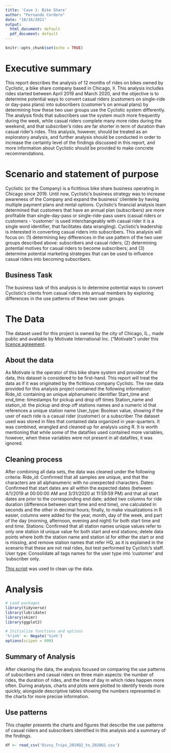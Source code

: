 ```yaml
---
title: 'Case 1: Bike Share'
author: "Fernando Cordero"
date: "10/16/2021"
output:
  html_document: default
  pdf_document: default
---
```


```r
knitr::opts_chunk$set(echo = TRUE)
```


# **Executive summary**

This report describes the analysis of 12 months of rides on bikes owned by Cyclistic, a bike share company based in Chicago, Il. This analysis includes rides started between April 2019 and March 2020, and the objective is to determine potential ways to convert casual riders (customers on single-ride or day-pass plans) into subscribers (customer’s on annual plans) by determining how these two user groups use the Cyclistic system differently.
The analysis finds that subscribers use the system much more frequently during the week, while casual riders complete many more rides during the weekend, and that subscriber’s rides are far shorter in term of duration than casual rider’s rides. This analysis, however, should be treated as an exploratory analysis, and further analysis should be conducted in order to increase the certainty level of the findings discussed in this report, and more information about Cyclistic should be provided to make concrete recommendations.

# **Scenario and statement of purpose**

Cyclistic (or the Company) is a fictitious bike share business operating in Chicago since 2016. Until now, Cyclistic’s business strategy was to increase awareness of the Company and expand the business’ clientele by having multiple payment plans and rental options. Cyclistic’s financial analysis team determined that customers that have an annual plan (subscribers) are more profitable than single-day-pass or single-ride-pass users (casual riders or customers - ‘customer’ is used interchangeably with casual rider it is a single word identifier, that facilitates data wrangling). Cyclistic’s leadership is interested in converting casual riders into subscribers.
This analysis will focus on: (1) determining key differences in the use pattern of the two user groups described above: subscribers and casual riders; (2) determining potential motives for casual riders to become subscribers; and (3) determine potential marketing strategies that can be used to influence casual riders into becoming subscribers.

## **Business Task**
The business task of this analysis is to determine potential ways to convert Cyclistic's clients from casual riders into annual members by exploring differences in the use patterns of these two user groups.

# **The Data**

The dataset used for this project is owned by the city of Chicago, IL., made public and available by Motivate International Inc. (“Motivate”) under this [licence agreement](https://www.divvybikes.com/data-license-agreement).

## **About the data**
As Motivate is the operator of this bike share system and provider of the data, this dataset is considered to be first-hand. This report will treat the data as if it was originated by the fictitious company Cyclistc. 
The raw data provided for this analysis project contained the following information:
Ride_id: containing an unique alphanumeric identifier
Start_time and end_time: timestamps for pickup and drop off times
Station_name and station_id: the pickup and drop off stations names and a numeric id that references a unique station name
User_type: Boolean value, showing if the user of each ride is a casual rider (customer) or a subscriber
The dataset used was stored in files that contained data organized in year-quarters. It was combined, wrangled and cleaned up for analysis using R. It is worth mentioning that while some of the datafiles used contained more variables, however, when these variables were not present in all datafiles, it was ignored.

## Cleaning process
After combining all data sets, the data was cleaned under the following criteria:
Ride_id: Confirmed that all samples are unique, and that the characters are all alphanumeric with no unexpected characters.
Dates: Confirmed that start dates are all within the expected dates (between 4/1/2019 at 00:00:00 AM and 3/31/2020 at 11:59:59 PM) and that all start dates are prior to the corresponding end date; added two columns for ride duration (difference between start time and end time), one calculated in seconds and the other in decimal hours; finally, to make visualizations in R easier, columns were added for the year, month, day of the week, and part of the day (morning, afternoon, evening and night) for both start time and end time.
Stations: Confirmed that all station names unique values refer to only one station id unique value for both start and end stations; delete data points where both the station name and station id for either the start or end is missing, and remove station names that refer HQ, as it is explained in the scenario that these are not real rides, but test performed by Cyclistc’s staff.
User type: Consolidate all tags names for the user type into ‘customer’ and ‘subscriber only.


[This script](https://github.com/fccorder/googlecert_case1_bike-share/blob/master/case1_bike_share_clean_script.R) was used to clean up the data.

# Analysis

```r
# Load packages
library(tidyverse)
library(lubridate)
library(skimr)
library(ggplot2)

# Initialize functions and options
'%!in%' <- Negate('%in%')
options(scipen = 999)
```
## Summary of Analysis
After cleaning the data, the analysis focused on comparing the use patterns of subscribers and casual riders on three main aspects: the number of rides, the duration of rides, and the time of day in which rides happen more often.
During analysis, charts and plots were plotted to identify trends more quickly, alongside descriptive tables showing the numbers represented in the charts for more precise information.

## Use patterns
This chapter presents the charts and figures that describe the use patterns of casual riders and subscribers identified in this analysis and a summary of the findings.

```r
df <- read_csv('Divvy_Trips_2019Q2_to_2020Q1.csv')
```
